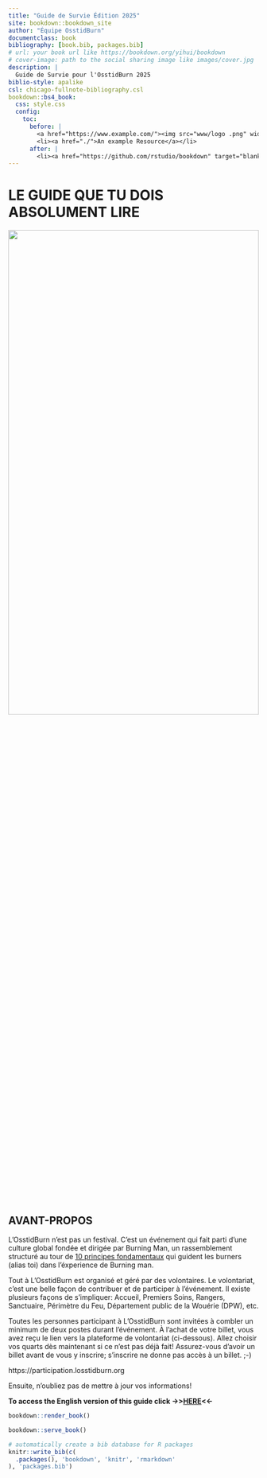 ```yaml
--- 
title: "Guide de Survie Édition 2025"
site: bookdown::bookdown_site
author: "Équipe OsstidBurn"
documentclass: book
bibliography: [book.bib, packages.bib]
# url: your book url like https://bookdown.org/yihui/bookdown
# cover-image: path to the social sharing image like images/cover.jpg
description: |
  Guide de Survie pour l'OsstidBurn 2025
biblio-style: apalike
csl: chicago-fullnote-bibliography.csl
bookdown::bs4_book:
  css: style.css
  config:
    toc:
      before: |
        <a href="https://www.example.com/"><img src="www/logo .png" width="280"></a>
        <li><a href="./">An example Resource</a></li>
      after: |
        <li><a href="https://github.com/rstudio/bookdown" target="blank">Published with bookdown</a></li>
---
```


# LE GUIDE QUE TU DOIS ABSOLUMENT LIRE {-}

<img src="www/logo_2024_EDITED.png"  width=100% height=50%>

<h2><span> AVANT-PROPOS </span></h2> 

L'OsstidBurn n'est pas un festival. C'est un événement qui fait parti d'une culture global fondée et dirigée par Burning Man, un rassemblement structuré au tour de [10 principes fondamentaux](https://https://losstidburn.org/10-principes/) qui guident les burners (alias toi) dans l'éxperience de Burning man.

Tout à L’OsstidBurn est organisé et géré par des volontaires.  Le volontariat, c’est une belle façon de contribuer et de participer à l’événement. Il existe plusieurs façons de s’impliquer: Accueil, Premiers Soins, Rangers, Sanctuaire, Périmètre du Feu, Département public de la Wouérie (DPW), etc. 


Toutes les personnes participant à L’OsstidBurn sont invitées à combler un minimum de deux postes durant l’événement. À l’achat de votre billet, vous avez reçu le lien vers la plateforme de volontariat (ci-dessous). Allez choisir vos quarts dès maintenant si ce n’est pas déjà fait! 
Assurez-vous d’avoir un billet avant de vous y inscrire; s’inscrire ne donne pas accès à un billet. ;-)  

https://participation.losstidburn.org

Ensuite, n’oubliez pas de mettre à jour vos informations! 


**To access the English version of this guide click ->>[HERE](https://survival.losstidburn.org)<<-**


```r
bookdown::render_book()
```


```r
bookdown::serve_book()
```


```r
# automatically create a bib database for R packages
knitr::write_bib(c(
  .packages(), 'bookdown', 'knitr', 'rmarkdown'
), 'packages.bib')
```

